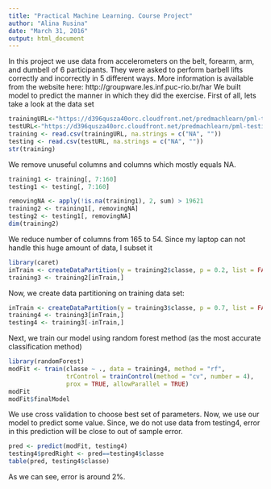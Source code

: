 ```yaml
---
title: "Practical Machine Learning. Course Project"
author: "Alina Rusina"
date: "March 31, 2016"
output: html_document
---
```


In this project we use data from accelerometers on the belt, forearm, arm, and dumbell of 6 participants. They were asked to perform barbell lifts correctly and incorrectly in 5 different ways. More information is available from the website here: http://groupware.les.inf.puc-rio.br/har
We built model to predict the manner in which they did the exercise.
First of all, lets take a look at the data set

```r
trainingURL<-"https://d396qusza40orc.cloudfront.net/predmachlearn/pml-training.csv"
testURL<-"https://d396qusza40orc.cloudfront.net/predmachlearn/pml-testing.csv"
training <- read.csv(trainingURL, na.strings = c("NA", ""))
testing <- read.csv(testURL, na.strings = c("NA", ""))
str(training)
```

We remove unuseful columns and columns which mostly equals NA.
```r
training1 <- training[, 7:160]
testing1 <- testing[, 7:160]

removingNA <- apply(!is.na(training1), 2, sum) > 19621
training2 <- training1[, removingNA]
testing2 <- testing1[, removingNA]
dim(training2)
```

We reduce number of columns from 165 to 54.
Since my laptop can not handle this huge amount of data, I subset it
```r
library(caret)
inTrain <- createDataPartition(y = training2$classe, p = 0.2, list = FALSE)
training3 <- training2[inTrain,]
```

Now, we create data partitioning on training data set:
```r
inTrain <- createDataPartition(y = training3$classe, p = 0.7, list = FALSE)
training4 <- training3[inTrain,]
testing4 <- training3[-inTrain,]
```

Next, we train our model using random forest method (as the most accurate classification method)
```r
library(randomForest)
modFit <- train(classe ~ ., data = training4, method = "rf",
                trControl = trainControl(method = "cv", number = 4),
                prox = TRUE, allowParallel = TRUE)
modFit
modFit$finalModel
```
We use cross validation to choose best set of parameters.
Now, we use our model to predict some value. Since, we do not use data from testing4, 
error in this prediction will be close to out of sample error.
```r
pred <- predict(modFit, testing4)
testing4$predRight <- pred==testing4$classe
table(pred, testing4$classe)
```

As we can see, error is around 2%.